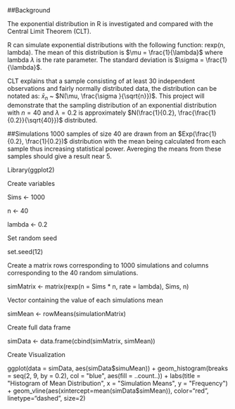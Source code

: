 ##Background

The exponential distribution in R is investigated and compared with the Central Limit Theorem (CLT).

R can simulate exponential distributions with the following function: rexp(n, lambda). The mean of this distribution is $\mu = \frac{1}{\lambda}$ where lambda $\lambda$ is the rate parameter. The standard deviation is $\sigma = \frac{1}{\lambda}$.

CLT explains that a sample consisting of at least 30 independent observations and fairly normally distributed data, the distribution can be notated as: $\bar{x}_{n}$ ~ $N(\mu, \frac{\sigma }{\sqrt{n}})$. This project will demonstrate that the sampling distribution of an exponential distribution with $n = 40$ 
and $\lambda = 0.2$ is approximately $N(\frac{1}{0.2}, \frac{\frac{1}{0.2}}{\sqrt{40}})$ distributed.

##Simulations
1000 samples of size 40 are drawn from an $Exp(\frac{1}{0.2}, \frac{1}{0.2})$ distribution with the mean being calculated from each sample thus increasing statistical power. Avereging the means from these samples should give a result near 5.

Library(ggplot2)

Create variables
 
Sims <- 1000
  
n <- 40
  
lambda <- 0.2

Set random seed
 
set.seed(12)

Create a matrix rows corresponding to 1000 simulations and columns corresponding to the 40 random simulations.

simMatrix <- matrix(rexp(n = Sims * n, rate = lambda), Sims, n)

Vector containing the value of each simulations mean
  
  simMean <- rowMeans(simulationMatrix)

Create full data frame
  
  simData <- data.frame(cbind(simMatrix, simMean))

Create Visualization
  
  ggplot(data = simData, aes(simData$simuMean)) + 
  geom_histogram(breaks = seq(2, 9, by = 0.2), col = "blue", aes(fill = ..count..)) + 
  labs(title = "Histogram of Mean Distribution", x = "Simulation Means", y = "Frequency") + 
  geom_vline(aes(xintercept=mean(simData$simMean)), color="red", 
  linetype="dashed", size=2)
